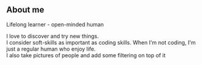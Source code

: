 ## About me

Lifelong learner - open-minded human <br />

I love to discover and try new things. <br /> I consider soft-skills as important as coding skills. When I'm not coding, I'm just a regular human who enjoy life. <br /> I also take pictures of people and add some filtering on top of it
